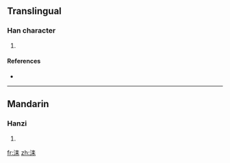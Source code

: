 ==Translingual==

===Han character===
{{Han char|rn=85|rad=水|as=06|sn=9|four=|canj=水手木 (EQD)}}

# {{defn|Han|sort=水06}}

====References====
* {{Han ref|kx=0621.040|dkj=17391|dj=1017.030|hdz=31608.040|uh=6D21|ud=27937}}

----

==Mandarin==

===Hanzi===
{{cmn-hanzi|pin=[[lěi]] ([[lei3]])|wg=lei<sup>3</sup>}}

# {{defn|Mandarin|sort=水06}}

[[fr:洡]]
[[zh:洡]]